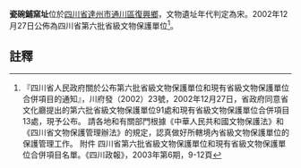 {{msg:四川省文物保護單位
|名稱 = 瓷碗鋪窯址
|編號 = 7
|圖片 = 
|級別 = S6
|分類 = 
|時代 = [[宋代|宋代]]
|地点 = [[四川省|四川省]][[達州市|達州市]][[通川區|通川區]][[復興鄉|復興鄉]]
|坐標 =
|登錄 = 2002年12月27日
}}
'''瓷碗鋪窯址'''位於[[四川省|四川省]][[達州市|達州市]][[通川區|通川區]][[復興鄉|復興鄉]]，文物遺址年代判定為宋。2002年12月27日公佈為四川省第六批省級文物保護單位<ref>『四川省人民政府關於公布第六批省級文物保護單位和現有省級文物保護單位合併項目的通知』，川府發（2002）23號，2002年12月27日，省政府同意省文化廳提出的第六批省級文物保護單位91處和現有省級文物保護單位合併項目13處，現予公布。 請各地和有關部門根據《中華人民共和國文物保護法》和《四川省文物保護管理辦法》的規定，認真做好所轄境內省級文物保護單位的保護管理工作。 附件 四川省第六批省級文物保護單位和現有省級文物保護單位合併項目名單。《四川政報》，2003年第6期，9-12頁</ref>。
==註釋==
{{reflist}}
{{文物保護單位小作品}}
